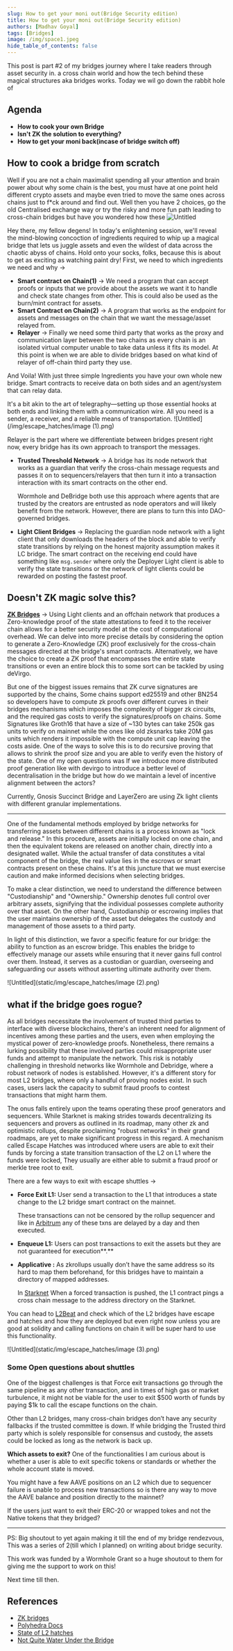 ```yaml
---
slug: How to get your moni out(Bridge Security edition)
title: How to get your moni out(Bridge Security edition)
authors: [Madhav Goyal]
tags: [Bridges]
image: /img/space1.jpeg
hide_table_of_contents: false
---
```


This post is part #2 of my bridges journey where I take readers through asset security in. a cross chain world and how the tech behind these magical structures aka bridges works. Today we wil go down the rabbit hole of
<!--truncate-->

## Agenda
- **How to cook your own Bridge**
- **Isn't ZK the solution to everything?**
- **How to get your moni back(incase of bridge switch off)**

## How to cook a bridge from scratch
Well if you are not a chain maximalist spending all your attention and brain power about why some chain is the best, you must have at one point held different crypto assets and maybe even tried to move the same ones across chains just to f*ck around and find out. Well then you have 2 choices, go the old Centralised exchange way or try the risky and more fun path leading to cross-chain bridges but have you wondered how these
![Untitled](static/img/escape_hatches/image.png)

Hey there, my fellow degens! In today's enlightening session, we'll reveal the mind-blowing concoction of ingredients required to whip up a magical bridge that lets us juggle assets and even the wildest of data across the chaotic abyss of chains. Hold onto your socks, folks, because this is about to get as exciting as watching paint dry!
First, we need to which ingredients we need and why ->

- **Smart contract on Chain(1)** -> We need a program that can accept proofs or inputs that we provide about the assets we want it to handle and check state changes from other. This is could also be used as the burn/mint contract for assets.
- **Smart Contract on Chain(2)** -> A program that works as the endpoint for assets and messages on the chain that we want the message/asset relayed from.
- **Relayer** -> Finally we need some third party that works as the proxy and communication layer between the two chains as every chain is an isolated virtual computer unable to take data unless it fits its model. At this point is when we are able to divide bridges based on what kind of relayer of off-chain third party they use.

And Voila! With just three simple Ingredients you have your own whole new bridge. Smart contracts to receive data on both sides and an agent/system that can relay data.

It's a bit akin to the art of telegraphy—setting up those essential hooks at both ends and linking them with a communication wire. All you need is a sender, a receiver, and a reliable means of transportation.
![Untitled](/img/escape_hatches/image (1).png)

Relayer is the part where we differentiate between bridges present right now, every bridge has its own approach to transport the messages.

- **Trusted Threshold Network** -> A bridge has its node network that works as a guardian that verify the cross-chain message requests and passes it on to sequencers/relayers that then turn it into a transaction interaction with its smart contracts on the other end.
    
    Wormhole and DeBridge both use this approach where agents that are trusted by the creators are entrusted as node operators and will likely benefit from the network. However, there are plans to turn this into DAO-governed bridges.
    
- **Light Client Bridges** -> Replacing the guardian node network with a light client that only downloads the headers of the block and able to verify state transitions by relying on the honest majority assumption makes it LC bridge. The smart contract on the receiving end could have something like ``msg.sender`` where only the Deployer Light client is able to verify the state transitions or the network of light clients could be rewarded on posting the fastest proof.

## Doesn't ZK magic solve this?

**[ZK Bridges](https://rdi.berkeley.edu/zkp/uploads/paper.pdf)** -> Using Light clients and an offchain network that produces a Zero-knowledge proof of the state attestations to feed it to the receiver chain allows for a better security model at the cost of computational overhead. We can delve into more precise details by considering the option to generate a Zero-Knowledge (ZK) proof exclusively for the cross-chain messages directed at the bridge's smart contracts. Alternatively, we have the choice to create a ZK proof that encompasses the entire state transitions or even an entire block this to some sort can be tackled by using deVirgo.

But one of the biggest issues remains that ZK curve signatures are supported by the chains, Some chains support ed25519 and other BN254 so developers have to compute zk proofs over different curves in their bridges mechanisms which imposes the complexity of bigger zk circuits, and the required gas costs to verify the signatures/proofs on chains. Some Signatures like Groth16 that have a size of ~130 bytes can take 250k gas units to verify on mainnet while the ones like old zksnarks take 20M gas units which renders it impossible with the compute unit cap leaving the costs aside. One of the ways to solve this is to do recursive proving that allows to shrink the proof size and you are able to verify even the history of the state. 
One of my open questions was If we introduce more distributed proof generation like with devirgo to introduce a better level of decentralisation in the bridge but how do we maintain a level of incentive alignment between the actors? 

Currently, Gnosis Succinct Bridge and LayerZero are using Zk light clients with different granular implementations.

---

One of the fundamental methods employed by bridge networks for transferring assets between different chains is a process known as "lock and release." In this procedure, assets are initially locked on one chain, and then the equivalent tokens are released on another chain, directly into a designated wallet.
While the actual transfer of data constitutes a vital component of the bridge, the real value lies in the escrows or smart contracts present on these chains. It's at this juncture that we must exercise caution and make informed decisions when selecting bridges.

To make a clear distinction, we need to understand the difference between "Custodianship" and "Ownership." Ownership denotes full control over arbitrary assets, signifying that the individual possesses complete authority over that asset. On the other hand, Custodianship or escrowing implies that the user maintains ownership of the asset but delegates the custody and management of those assets to a third party.

In light of this distinction, we favor a specific feature for our bridge: the ability to function as an escrow bridge. This enables the bridge to effectively manage our assets while ensuring that it never gains full control over them. Instead, it serves as a custodian or guardian, overseeing and safeguarding our assets without asserting ultimate authority over them.

![Untitled](static/img/escape_hatches/image (2).png)

## **what if the bridge goes rogue?**

As all bridges necessitate the involvement of trusted third parties to interface with diverse blockchains, there's an inherent need for alignment of incentives among these parties and the users, even when employing the mystical power of zero-knowledge proofs. Nonetheless, there remains a lurking possibility that these involved parties could misappropriate user funds and attempt to manipulate the network. This risk is notably challenging in threshold networks like Wormhole and Debridge, where a robust network of nodes is established. However, it's a different story for most L2 bridges, where only a handful of proving nodes exist. In such cases, users lack the capacity to submit fraud proofs to contest transactions that might harm them.

The onus falls entirely upon the teams operating these proof generators and sequencers. While Starknet is making strides towards decentralizing its sequencers and provers as outlined in its roadmap, many other zk and optimistic rollups, despite proclaiming "robust networks" in their grand roadmaps, are yet to make significant progress in this regard. A mechanism called Escape Hatches was introduced where users are able to exit their funds by forcing a state transition transaction of the L2 on L1 where the funds were locked, They usually are either able to submit a fraud proof or merkle tree root to exit.

There are a few ways to exit with escape shuttles →

- **Force Exit L1:** User send a transaction to the L1 that introduces a state change to the L2 bridge smart contract on the mainnet.
    
    These transactions can not be censored by the rollup sequencer and like in [Arbitrum](https://docs.arbitrum.io/inside-arbitrum-nitro#inboxes-fast-and-slow) any of these txns are delayed by a day and then executed.
    
- **Enqueue L1:** Users can post transactions to exit the assets but they are not guaranteed for execution**.**
- **Applicative :** As zkrollups usually don’t have the same address so its hard to map them beforehand, for this bridges have to maintain a directory of mapped addresses.
    
    In [Starknet](https://community.starknet.io/t/starknet-escape-hatch-research/1108) When a forced transaction is pushed, the L1 contract pings a cross chain message to the address directory on the Starknet.
    

You can head to [L2Beat](https://l2beat.com/) and check which of the L2 bridges have escape and hatches and how they are deployed but even right now unless you are good at solidity and calling functions on chain it will be super hard to use this functionality.

![Untitled](static/img/escape_hatches/image (3).png)

### **Some Open questions about shuttles**

One of the biggest challenges is that Force exit transactions go through the same pipeline as any other transaction, and in times of high gas or market turbulence, it might not be viable for the user to exit $500 worth of funds by paying $1k to call the escape functions on the chain.

Other than L2 bridges, many cross-chain bridges don’t have any security fallbacks if the trusted committee is down. If while bridging the Trusted third party which is solely responsible for consensus and custody, the assets could be locked as long as the network is back up.

**Which assets to exit?** One of the functionalities I am curious about is whether a user is able to exit specific tokens or standards or whether the whole account state is moved.

You might have a few AAVE positions on an L2 which due to sequencer failure is unable to process new transactions so is there any way to move the AAVE balance and position directly to the mainnet?

If the users just want to exit their ERC-20 or wrapped tokes and not the Native tokens that they bridged?

---
PS: Big shoutout to yet again making it till the end of my bridge rendezvous, This was a series of 2(till which I planned) on writing about bridge security.

This work was funded by a Wormhole Grant so a huge shoutout to them for giving me the support to work on this!

Next time till then.

## References

- [ZK bridges](https://rdi.berkeley.edu/zkp/uploads/paper.pdf)
- [Polyhedra Docs](https://docs.zkbridge.com/zkbridge-trustless-cross-chain-bridges-made-practical/proof-systems-of-zkbridge)
- [State of L2 hatches](https://dicg-workshop.github.io/2022/papers/gorzny.pdf)
- [Not Quite Water Under the Bridge](https://arxiv.org/pdf/2210.16209.pdf)